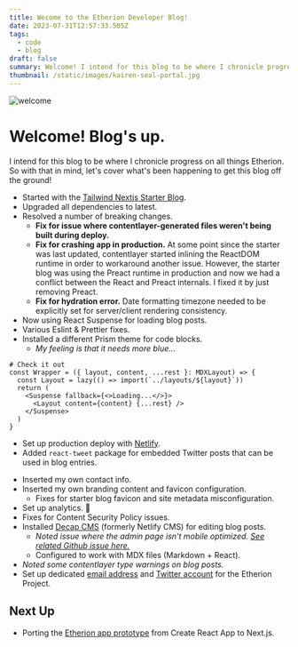 ```yaml
---
title: Wecome to the Etherion Developer Blog!
date: 2023-07-31T12:57:33.505Z
tags:
  - code
  - blog
draft: false
summary: Welcome! I intend for this blog to be where I chronicle progress on all things Etherion. So with that in mind, let's cover what's been happening to get this blog off the ground!
thumbnail: /static/images/kairen-seal-portal.jpg
---
```


![welcome](/static/images/kairen-seal-portal.jpg)

# Welcome! Blog's up.

I intend for this blog to be where I chronicle progress on all things Etherion. So with that in mind, let's cover what's been happening to get this blog off the ground!

- Started with the [Tailwind Nextjs Starter Blog](https://github.com/timlrx/tailwind-nextjs-starter-blog).
- Upgraded all dependencies to latest.
- Resolved a number of breaking changes.
  - **Fix for issue where contentlayer-generated files weren't being built during deploy.**
  - **Fix for crashing app in production.**
    At some point since the starter was last updated, contentlayer started inlining the ReactDOM runtime
    in order to workaround another issue. However, the starter blog was using the Preact runtime in production
    and now we had a conflict between the React and Preact internals. I fixed it by just removing Preact.
  - **Fix for hydration error.**
    Date formatting timezone needed to be explicitly set for server/client rendering consistency.
- Now using React Suspense for loading blog posts.
- Various Eslint & Prettier fixes.
- Installed a different Prism theme for code blocks.
  - _My feeling is that it needs more blue..._

```tsx
# Check it out
const Wrapper = ({ layout, content, ...rest }: MDXLayout) => {
  const Layout = lazy(() => import(`../layouts/${layout}`))
  return (
    <Suspense fallback={<>Loading...</>}>
      <Layout content={content} {...rest} />
    </Suspense>
  )
}
```

- Set up production deploy with [Netlify](https://www.netlify.com/).
- Added `react-tweet` package for embedded Twitter posts that can be used in blog entries.

<Tweet id="837967187046354948" />

- Inserted my own contact info.
- Inserted my own branding content and favicon configuration.
  - Fixes for starter blog favicon and site metadata misconfiguration.
- Set up analytics. 👀
- Fixes for Content Security Policy issues.
- Installed [Decap CMS](https://decapcms.org/) (formerly Netlify CMS) for editing blog posts.
  - _Noted issue where the admin page isn't mobile optimized. [See related Github issue here.](https://github.com/decaporg/decap-cms/issues/441#issuecomment-1321010883)_
  - Configured to work with MDX files (Markdown + React).
- _Noted some contentlayer type warnings on blog posts._
- Set up dedicated [email address](mailto:azaeres@etherion.app) and [Twitter account](https://twitter.com/EtherionExp) for the Etherion Project.

## Next Up

- Porting the [Etherion app prototype](https://latest.etherion.app/) from Create React App to Next.js.
